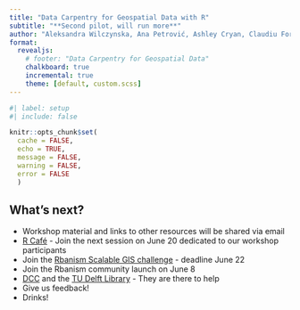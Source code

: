 ```yaml
---
title: "Data Carpentry for Geospatial Data with R"
subtitle: "**Second pilot, will run more**"
author: "Aleksandra Wilczynska, Ana Petrović, Ashley Cryan, Claudiu Forgaci, Clémentine Cottineau, Daniele Cannatella, Jérôme Francisco Conceicao, Kyri Janssen, Manuel Garcia Alvarez, Paula Martinez Lavanchy"
format: 
  revealjs:
    # footer: "Data Carpentry for Geospatial Data"
    chalkboard: true
    incremental: true   
    theme: [default, custom.scss]
---
```



```r
#| label: setup
#| include: false

knitr::opts_chunk$set(
  cache = FALSE,
  echo = TRUE,
  message = FALSE, 
  warning = FALSE,
  error = FALSE
  )
```


## What's next?

- Workshop material and links to other resources will be shared via email
- [R Café](https://delft-rcafe.github.io/home/Index.html) - Join the next session on June 20 dedicated to our workshop participants
- Join the [Rbanism Scalable GIS challenge](https://github.com/Rbanism/scalegis-challenge) - deadline June 22
- Join the Rbanism community launch on June 8
- [DCC](https://www.tudelft.nl/index.php?id=67120&L=1/) and the [TU Delft Library](https://www.tudelft.nl/en/library/research-data-management/r/training-events/training-for-researchers) - They are there to help
- Give us feedback!
- Drinks!
